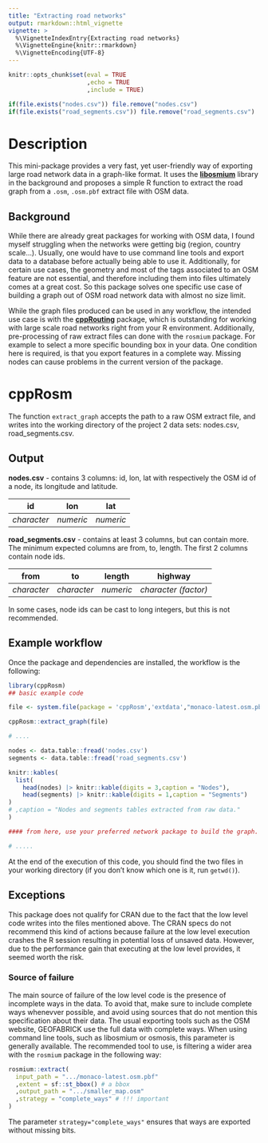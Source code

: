 ```yaml
---
title: "Extracting road networks"
output: rmarkdown::html_vignette
vignette: >
  %\VignetteIndexEntry{Extracting road networks}
  %\VignetteEngine{knitr::rmarkdown}
  %\VignetteEncoding{UTF-8}
---
```


```r

knitr::opts_chunk$set(eval = TRUE
                      ,echo = TRUE
                      ,include = TRUE)

if(file.exists("nodes.csv")) file.remove("nodes.csv")
if(file.exists("road_segments.csv")) file.remove("road_segments.csv")

```

# Description

This mini-package provides a very fast, yet user-friendly way of exporting large road network data in a graph-like format. It uses the [**libosmium**](https://osmcode.org/libosmium/index.html) library in the background and proposes a simple R function to extract the road graph from a `.osm`, `.osm.pbf` extract file with OSM data.

## Background

While there are already great packages for working with OSM data, I found myself struggling when the networks were getting big (region, country scale...). Usually, one would have to use command line tools and export data to a database before actually being able to use it. Additionally, for certain use cases, the geometry and most of the tags associated to an OSM feature are not essential, and therefore including them into files ultimately comes at a great cost. So this package solves one specific use case of building a graph out of OSM road network data with almost no size limit.

While the graph files produced can be used in any workflow, the intended use case is with the [**cppRouting**](https://github.com/vlarmet/cppRouting) package, which is outstanding for working with large scale road networks right from your R environment. Additionally, pre-processing of raw extract files can done with the `rosmium` package. For example to select a more specific bounding box in your data. One condition here is required, is that you export features in a complete way. Missing nodes can cause problems in the current version of the package.

# cppRosm

The function `extract_graph` accepts the path to a raw OSM extract file, and writes into the working directory of the project 2 data sets: nodes.csv, road_segments.csv.

## Output

**nodes.csv** - contains 3 columns: id, lon, lat with respectively the OSM id of a node, its longitude and latitude.

| **id**        | **lon**     | **lat**     |
|-----------|---------|---------|
| *character* | *numeric* | *numeric* |

**road_segments.csv** - contains at least 3 columns, but can contain more. The minimum expected columns are from, to, length. The first 2 columns contain node ids.

| **from**      | **to**        | **length**  | **highway**            |
|-----------|-----------|---------|--------------------|
| *character* | *character* | *numeric* | *character (factor)* |

In some cases, node ids can be cast to long integers, but this is not recommended.

## Example workflow

Once the package and dependencies are installed, the workflow is the following:

```r
library(cppRosm)
## basic example code

file <- system.file(package = 'cppRosm','extdata',"monaco-latest.osm.pbf") # path to a local file 

cppRosm::extract_graph(file)

# .... 

nodes <- data.table::fread('nodes.csv')
segments <- data.table::fread('road_segments.csv')
```


```r

knitr::kables(
  list(
    head(nodes) |> knitr::kable(digits = 3,caption = "Nodes"),
    head(segments) |> knitr::kable(digits = 1,caption = "Segments")
)
# ,caption = "Nodes and segments tables extracted from raw data."
)

#### from here, use your preferred network package to build the graph.

# .....

```

At the end of the execution of this code, you should find the two files in your working directory (if you don't know which one is it, run `getwd()`).

## Exceptions

This package does not qualify for CRAN due to the fact that the low level code writes into the files mentioned above. The CRAN specs do not recommend this kind of actions because failure at the low level execution crashes the R session resulting in potential loss of unsaved data. However, due to the performance gain that executing at the low level provides, it seemed worth the risk. 

### Source of failure
The main source of failure of the low level code is the presence of incomplete ways in the data. To avoid that, make sure to include complete ways whenevver possible, and avoid using sources that do not mention this specification about their data. The usual exporting tools such as the OSM website, GEOFABRICK use the full data with complete ways. When using command line tools, such as libosmium or osmosis, this parameter is generally available. 
The recommended tool to use, is filtering a wider area with the `rosmium` package in the following way: 
```r
rosmium::extract(
  input_path = ".../monaco-latest.osm.pbf"
  ,extent = sf::st_bbox() # a bbox
  ,output_path = ".../smaller_map.osm"
  ,strategy = "complete_ways" # !!! important
)
```
The parameter `strategy="complete_ways"` ensures that ways are exported without missing bits.




